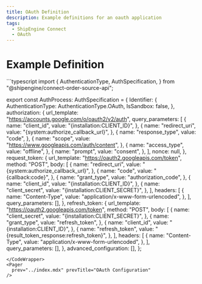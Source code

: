 ```yaml
---
title: OAuth Definition
description: Example definitions for an oauth application
tags:
  - ShipEngine Connect
  - OAuth
---
```

# Example Definition
<CodeWrapper>
```typescript
import {
  AuthenticationType,
  AuthSpecification,
} from "@shipengine/connect-order-source-api";

export const AuthProcess: AuthSpecification = {
  Identifier: {
    AuthenticationType: AuthenticationType.OAuth,
    IsSandbox: false,
  },
  authorization: {
    url_template: "https://accounts.google.com/o/oauth2/v2/auth",
    query_parameters: [
      {
        name: "client_id",
        value: "{installation:CLIENT_ID}",
      },
      {
        name: "redirect_uri",
        value: "{system:authorize_callback_url}",
      },
      {
        name: "response_type",
        value: "code",
      },
      {
        name: "scope",
        value: "https://www.googleapis.com/auth/content",
      },
      {
        name: "access_type",
        value: "offline",
      },
      {
        name: "prompt",
        value: "consent",
      },
    ],
    nonce: null,
  },
  request_token: {
    url_template: "https://oauth2.googleapis.com/token",
    method: "POST",
    body: [
      {
        name: "redirect_uri",
        value: "{system:authorize_callback_url}",
      },
      {
        name: "code",
        value: "{callback:code}",
      },
      {
        name: "grant_type",
        value: "authorization_code",
      },
      {
        name: "client_id",
        value: "{installation:CLIENT_ID}",
      },
      {
        name: "client_secret",
        value: "{installation:CLIENT_SECRET}",
      },
    ],
    headers: [
      {
        name: "Content-Type",
        value: "application/x-www-form-urlencoded",
      },
    ],
    query_parameters: [],
  },
  refresh_token: {
    url_template: "https://oauth2.googleapis.com/token",
    method: "POST",
    body: [
      {
        name: "client_secret",
        value: "{installation:CLIENT_SECRET}",
      },
      {
        name: "grant_type",
        value: "refresh_token",
      },
      {
        name: "client_id",
        value: "{installation:CLIENT_ID}",
      },
      {
        name: "refresh_token",
        value: "{result_token_response:refresh_token}",
      },
    ],
    headers: [
      {
        name: "Content-Type",
        value: "application/x-www-form-urlencoded",
      },
    ],
    query_parameters: [],
  },
  advanced_configuration: [],
};
```
</CodeWrapper>
<Pager
  prev="../index.mdx" prevTitle="OAuth Configuration"
/>

